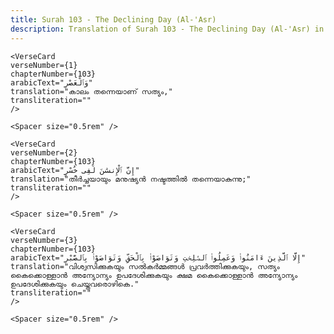 ```yaml
---
title: Surah 103 - The Declining Day (Al-'Asr)  
description: Translation of Surah 103 - The Declining Day (Al-'Asr) in Malayalam
---
```







    <VerseCard 
    verseNumber={1}
    chapterNumber={103}
    arabicText="وَٱلْعَصْرِ"
    translation="കാലം തന്നെയാണ്‌ സത്യം,"
    transliteration=""
    />

    <Spacer size="0.5rem" />
                
    <VerseCard 
    verseNumber={2}
    chapterNumber={103}
    arabicText="إِنَّ ٱلْإِنسَٰنَ لَفِى خُسْرٍ"
    translation="തീര്‍ച്ചയായും മനുഷ്യന്‍ നഷ്ടത്തില്‍ തന്നെയാകുന്നു;"
    transliteration=""
    />

    <Spacer size="0.5rem" />
                
    <VerseCard 
    verseNumber={3}
    chapterNumber={103}
    arabicText="إِلَّا ٱلَّذِينَ ءَامَنُوا۟ وَعَمِلُوا۟ ٱلصَّٰلِحَٰتِ وَتَوَاصَوْا۟ بِٱلْحَقِّ وَتَوَاصَوْا۟ بِٱلصَّبْرِ"
    translation="വിശ്വസിക്കുകയും സല്‍കര്‍മ്മങ്ങള്‍ പ്രവര്‍ത്തിക്കുകയും, സത്യം കൈക്കൊള്ളാന്‍ അന്യോന്യം ഉപദേശിക്കുകയും ക്ഷമ കൈക്കൊള്ളാന്‍ അന്യോന്യം ഉപദേശിക്കുകയും ചെയ്തവരൊഴികെ."
    transliteration=""
    />

    <Spacer size="0.5rem" />
                